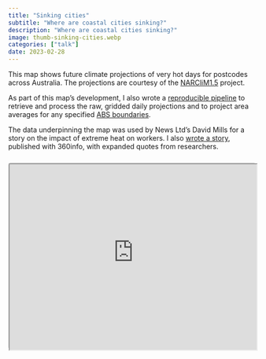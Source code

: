 ```yaml
---
title: "Sinking cities"
subtitle: "Where are coastal cities sinking?"
description: "Where are coastal cities sinking?"
image: thumb-sinking-cities.webp
categories: ["talk"]
date: 2023-02-28
---
```


This map shows future climate projections of very hot days for postcodes across Australia. The projections are courtesy of the [NARCliM1.5](https://doi.org/10.1029/2020EF001833) project.

As part of this map's development, I also wrote a [reproducible pipeline](https://github.com/360-info/climate-projections-narclim15) to retrieve and process the raw, gridded daily projections and to project area averages for any specified [ABS boundaries](https://www.abs.gov.au/statistics/standards/australian-statistical-geography-standard-asgs-edition-3/jul2021-jun2026/access-and-downloads/digital-boundary-files).

The data underpinning the map was used by News Ltd's David Mills for a story on the impact of extreme heat on workers. I also [wrote a story](https://360info.org/extreme-heat-will-put-more-pressure-on-workers/), published with 360info, with expanded quotes from researchers.

```{=html}
<div style="text-align:center; position: relative; height: 0; padding-bottom: 75%; margin-top: 25px; margin-bottom: 25px; border: 1px solid #cccccc; border-radius: 5px;">
	<iframe style="position: absolute; top: 0; left: 0; width: 100%; height: 100%; background-color: white" src="https://may2023.360info-sinking-cities.pages.dev/map/?edshare" allowfullscreen></iframe>
</div>
```
